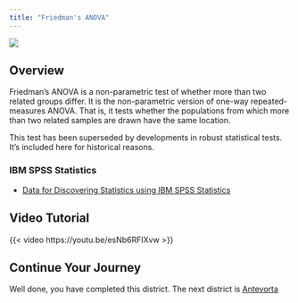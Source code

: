 ```yaml
---
title: "Friedman's ANOVA"
---
```


![](../images/postverta_long.png)

## Overview



Friedman's ANOVA is a non-parametric test of whether more than two related groups differ. It is the non-parametric version of one-way repeated-measures ANOVA. That is, it tests whether the populations from which more than two related samples are drawn have the same location.

:::{.callout-warning}

This test has been superseded by developments in robust statistical tests. It’s included here for historical reasons.
:::

### IBM SPSS Statistics

- [Data for Discovering Statistics using IBM SPSS Statistics](https://discoverspss.com/pages/data)


## Video Tutorial

{{< video https://youtu.be/esNb6RFIXvw >}}


## Continue Your Journey

Well done, you have completed this district. The next district is [Antevorta](antevorta.qmd)
